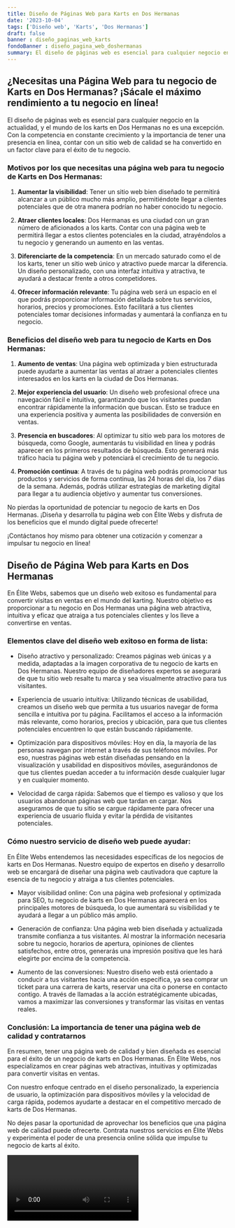 ```yaml
---
title: Diseño de Páginas Web para Karts en Dos Hermanas
date: '2023-10-04'
tags: ['Diseño web', 'Karts', 'Dos Hermanas']
draft: false
banner : diseño_paginas_web_karts
fondoBanner : diseño_pagina_web_doshermanas
summary: El diseño de páginas web es esencial para cualquier negocio en la actualidad, y el mundo de los karts en Dos Hermanas no es una excepción. Con la competencia en constante crecimiento y la importancia de tener una presencia en línea, contar con un sitio web de calidad se ha convertido en un factor clave para el éxito de tu negocio.
---
```


## ¿Necesitas una Página Web para tu negocio de Karts en Dos Hermanas? ¡Sácale el máximo rendimiento a tu negocio en línea!

El diseño de páginas web es esencial para cualquier negocio en la actualidad, y el mundo de los karts en Dos Hermanas no es una excepción. Con la competencia en constante crecimiento y la importancia de tener una presencia en línea, contar con un sitio web de calidad se ha convertido en un factor clave para el éxito de tu negocio.

### Motivos por los que necesitas una página web para tu negocio de Karts en Dos Hermanas:

1. **Aumentar la visibilidad**: Tener un sitio web bien diseñado te permitirá alcanzar a un público mucho más amplio, permitiéndote llegar a clientes potenciales que de otra manera podrían no haber conocido tu negocio.

2. **Atraer clientes locales**: Dos Hermanas es una ciudad con un gran número de aficionados a los karts. Contar con una página web te permitirá llegar a estos clientes potenciales en la ciudad, atrayéndolos a tu negocio y generando un aumento en las ventas.

3. **Diferenciarte de la competencia**: En un mercado saturado como el de los karts, tener un sitio web único y atractivo puede marcar la diferencia. Un diseño personalizado, con una interfaz intuitiva y atractiva, te ayudará a destacar frente a otros competidores.

4. **Ofrecer información relevante**: Tu página web será un espacio en el que podrás proporcionar información detallada sobre tus servicios, horarios, precios y promociones. Esto facilitará a tus clientes potenciales tomar decisiones informadas y aumentará la confianza en tu negocio.

### Beneficios del diseño web para tu negocio de Karts en Dos Hermanas:

1. **Aumento de ventas**: Una página web optimizada y bien estructurada puede ayudarte a aumentar las ventas al atraer a potenciales clientes interesados en los karts en la ciudad de Dos Hermanas.

2. **Mejor experiencia del usuario**: Un diseño web profesional ofrece una navegación fácil e intuitiva, garantizando que los visitantes puedan encontrar rápidamente la información que buscan. Esto se traduce en una experiencia positiva y aumenta las posibilidades de conversión en ventas.

3. **Presencia en buscadores**: Al optimizar tu sitio web para los motores de búsqueda, como Google, aumentarás tu visibilidad en línea y podrás aparecer en los primeros resultados de búsqueda. Esto generará más tráfico hacia tu página web y potenciará el crecimiento de tu negocio.

4. **Promoción continua**: A través de tu página web podrás promocionar tus productos y servicios de forma continua, las 24 horas del día, los 7 días de la semana. Además, podrás utilizar estrategias de marketing digital para llegar a tu audiencia objetivo y aumentar tus conversiones.

No pierdas la oportunidad de potenciar tu negocio de karts en Dos Hermanas. ¡Diseña y desarrolla tu página web con Élite Webs y disfruta de los beneficios que el mundo digital puede ofrecerte!

¡Contáctanos hoy mismo para obtener una cotización y comenzar a impulsar tu negocio en línea!

<GifSeo />

<Cta />

## Diseño de Página Web para Karts en Dos Hermanas

En Élite Webs, sabemos que un diseño web exitoso es fundamental para convertir visitas en ventas en el mundo del karting. Nuestro objetivo es proporcionar a tu negocio en Dos Hermanas una página web atractiva, intuitiva y eficaz que atraiga a tus potenciales clientes y los lleve a convertirse en ventas.

### Elementos clave del diseño web exitoso en forma de lista:

- Diseño atractivo y personalizado: Creamos páginas web únicas y a medida, adaptadas a la imagen corporativa de tu negocio de karts en Dos Hermanas. Nuestro equipo de diseñadores expertos se asegurará de que tu sitio web resalte tu marca y sea visualmente atractivo para tus visitantes.

- Experiencia de usuario intuitiva: Utilizando técnicas de usabilidad, creamos un diseño web que permita a tus usuarios navegar de forma sencilla e intuitiva por tu página. Facilitamos el acceso a la información más relevante, como horarios, precios y ubicación, para que tus clientes potenciales encuentren lo que están buscando rápidamente.

- Optimización para dispositivos móviles: Hoy en día, la mayoría de las personas navegan por internet a través de sus teléfonos móviles. Por eso, nuestras páginas web están diseñadas pensando en la visualización y usabilidad en dispositivos móviles, asegurándonos de que tus clientes puedan acceder a tu información desde cualquier lugar y en cualquier momento.

- Velocidad de carga rápida: Sabemos que el tiempo es valioso y que los usuarios abandonan páginas web que tardan en cargar. Nos aseguramos de que tu sitio se cargue rápidamente para ofrecer una experiencia de usuario fluida y evitar la pérdida de visitantes potenciales.

### Cómo nuestro servicio de diseño web puede ayudar:

En Élite Webs entendemos las necesidades específicas de los negocios de karts en Dos Hermanas. Nuestro equipo de expertos en diseño y desarrollo web se encargará de diseñar una página web cautivadora que capture la esencia de tu negocio y atraiga a tus clientes potenciales.

- Mayor visibilidad online: Con una página web profesional y optimizada para SEO, tu negocio de karts en Dos Hermanas aparecerá en los principales motores de búsqueda, lo que aumentará su visibilidad y te ayudará a llegar a un público más amplio.

- Generación de confianza: Una página web bien diseñada y actualizada transmite confianza a tus visitantes. Al mostrar la información necesaria sobre tu negocio, horarios de apertura, opiniones de clientes satisfechos, entre otros, generarás una impresión positiva que les hará elegirte por encima de la competencia.

- Aumento de las conversiones: Nuestro diseño web está orientado a conducir a tus visitantes hacia una acción específica, ya sea comprar un ticket para una carrera de karts, reservar una cita o ponerse en contacto contigo. A través de llamadas a la acción estratégicamente ubicadas, vamos a maximizar las conversiones y transformar las visitas en ventas reales.

### Conclusión: La importancia de tener una página web de calidad y contratarnos

En resumen, tener una página web de calidad y bien diseñada es esencial para el éxito de un negocio de karts en Dos Hermanas. En Élite Webs, nos especializamos en crear páginas web atractivas, intuitivas y optimizadas para convertir visitas en ventas.

Con nuestro enfoque centrado en el diseño personalizado, la experiencia de usuario, la optimización para dispositivos móviles y la velocidad de carga rápida, podemos ayudarte a destacar en el competitivo mercado de karts de Dos Hermanas.

No dejes pasar la oportunidad de aprovechar los beneficios que una página web de calidad puede ofrecerte. Contrata nuestros servicios en Élite Webs y experimenta el poder de una presencia online sólida que impulse tu negocio de karts al éxito.

<Video />

<CtaBot job='Karts' city='Dos Hermanas'/>

<Gmaps query='Dos Hermanas+españa+maps' />